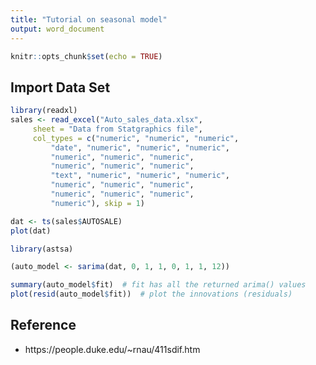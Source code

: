 ---
title: "Tutorial on seasonal model"
output: word_document
---

```{r setup, include=FALSE}
knitr::opts_chunk$set(echo = TRUE)
```

## Import Data Set

```{r message=FALSE, warning=FALSE}
library(readxl)
sales <- read_excel("Auto_sales_data.xlsx", 
     sheet = "Data from Statgraphics file", 
     col_types = c("numeric", "numeric", "numeric", 
         "date", "numeric", "numeric", "numeric", 
         "numeric", "numeric", "numeric", 
         "numeric", "numeric", "numeric", 
         "text", "numeric", "numeric", "numeric", 
         "numeric", "numeric", "numeric", 
         "numeric", "numeric", "numeric", 
         "numeric"), skip = 1)
```
```{r}
dat <- ts(sales$AUTOSALE)
plot(dat)
```
```{r}
library(astsa)
```
```{r}
(auto_model <- sarima(dat, 0, 1, 1, 0, 1, 1, 12))
```
```{r}
summary(auto_model$fit)  # fit has all the returned arima() values
plot(resid(auto_model$fit))  # plot the innovations (residuals) 
```



## Reference
* https://people.duke.edu/~rnau/411sdif.htm
